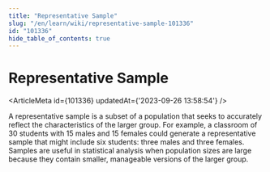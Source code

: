 ```yaml
---
title: "Representative Sample"
slug: "/en/learn/wiki/representative-sample-101336"
id: "101336"
hide_table_of_contents: true
---
```



# Representative Sample

<ArticleMeta id={101336} updatedAt={'2023-09-26 13:58:54'} />
<div className='border-solid border-b border-t-0 my-4 border-[var(--ifm-color-gray-300)]' />

A representative sample is a subset of a population that seeks to accurately reflect the characteristics of the larger group. For example, a classroom of 30 students with 15 males and 15 females could generate a representative sample that might include six students: three males and three females. Samples are useful in statistical analysis when population sizes are large because they contain smaller, manageable versions of the larger group.
